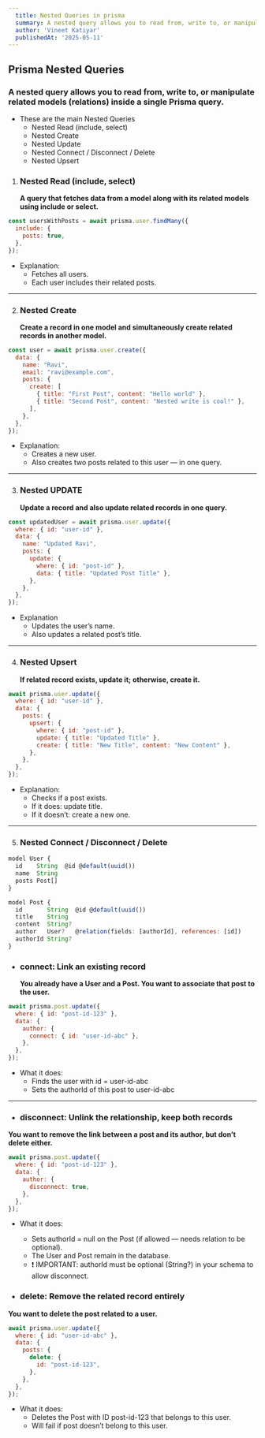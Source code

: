 ```yaml
---
  title: Nested Queries in prisma
  summary: A nested query allows you to read from, write to, or manipulate related models (relations) inside a single Prisma query.
  author: 'Vineet Katiyar'
  publishedAt: '2025-05-11'
---
```

## Prisma Nested Queries

### A nested query allows you to read from, write to, or manipulate related models (relations) inside a single Prisma query.

- These are the main Nested Queries
  - Nested Read (include, select)
  - Nested Create
  - Nested Update
  - Nested Connect / Disconnect / Delete
  - Nested Upsert

1. ### Nested Read (include, select)
   **A query that fetches data from a model along with its related models using include or select.**

```js
const usersWithPosts = await prisma.user.findMany({
  include: {
    posts: true,
  },
});
```

- Explanation:
  - Fetches all users.
  - Each user includes their related posts.

---

2. ### Nested Create
   **Create a record in one model and simultaneously create related records in another model.**

```js
const user = await prisma.user.create({
  data: {
    name: "Ravi",
    email: "ravi@example.com",
    posts: {
      create: [
        { title: "First Post", content: "Hello world" },
        { title: "Second Post", content: "Nested write is cool!" },
      ],
    },
  },
});
```

- Explanation:
  - Creates a new user.
  - Also creates two posts related to this user — in one query.

---

3. ### Nested UPDATE
   **Update a record and also update related records in one query.**

```js
const updatedUser = await prisma.user.update({
  where: { id: "user-id" },
  data: {
    name: "Updated Ravi",
    posts: {
      update: {
        where: { id: "post-id" },
        data: { title: "Updated Post Title" },
      },
    },
  },
});
```

- Explanation
  - Updates the user’s name.
  - Also updates a related post’s title.

---

4. ### Nested Upsert
   **If related record exists, update it; otherwise, create it.**

```js
await prisma.user.update({
  where: { id: "user-id" },
  data: {
    posts: {
      upsert: {
        where: { id: "post-id" },
        update: { title: "Updated Title" },
        create: { title: "New Title", content: "New Content" },
      },
    },
  },
});
```

- Explanation:
  - Checks if a post exists.
  - If it does: update title.
  - If it doesn’t: create a new one.

---

5. ### Nested Connect / Disconnect / Delete

```js
model User {
  id    String  @id @default(uuid())
  name  String
  posts Post[]
}

model Post {
  id       String  @id @default(uuid())
  title    String
  content  String?
  author   User?   @relation(fields: [authorId], references: [id])
  authorId String?
}
```

- ### connect: Link an existing record
   **You already have a User and a Post. You want to associate that post to the user.**

```js
await prisma.post.update({
  where: { id: "post-id-123" },
  data: {
    author: {
      connect: { id: "user-id-abc" },
    },
  },
});
```

- What it does:
  - Finds the user with id = user-id-abc
  - Sets the authorId of this post to user-id-abc
---

- ### disconnect: Unlink the relationship, keep both records
**You want to remove the link between a post and its author, but don’t delete either.**

```js
await prisma.post.update({
  where: { id: "post-id-123" },
  data: {
    author: {
      disconnect: true,
    },
  },
});
```
- What it does:
    - Sets authorId = null on the Post (if allowed — needs relation to be optional).
    - The User and Post remain in the database.
    - ❗ IMPORTANT: authorId must be optional (String?) in your schema to allow disconnect.

- ### delete: Remove the related record entirely
**You want to delete the post related to a user.**
```js
await prisma.user.update({
  where: { id: "user-id-abc" },
  data: {
    posts: {
      delete: {
        id: "post-id-123",
      },
    },
  },
});
```

- What it does:
    - Deletes the Post with ID post-id-123 that belongs to this user.
    - Will fail if post doesn’t belong to this user.